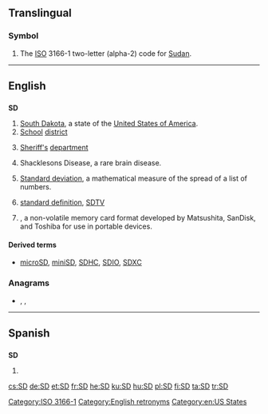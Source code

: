 {{also|s.d.|S.D.|.sd}}
==Translingual==

===Symbol===
{{head|mul|symbol}}

# The [[ISO]] 3166-1 two-letter (alpha-2) code for [[Sudan]].

[[Category:ISO 3166-1]]

----

==English==

==={{initialism-old|en}}===
'''SD'''

# [[South Dakota]], a state of the [[United States of America]].
# [[school|School]] [[district]]
# {{context|law enforcement|lang=en}} [[sheriff|Sheriff's]] [[department]]
# {{context|medical|lang=en}} Shacklesons Disease, a rare brain disease.
# {{context|mathematics|lang=en}} [[standard deviation|Standard deviation]], a mathematical measure of the spread of a list of numbers.
# {{context|television|lang=en}} [[standard definition]], [[SDTV]]
# {{w|Secure Digital}}, a non-volatile memory card format developed by Matsushita, SanDisk, and Toshiba for use in portable devices.

====Derived terms====
* {{sense|memory card format|}} [[microSD]], [[miniSD]], [[SDHC]], [[SDIO]], [[SDXC]]

===Anagrams===
* {{l|en|d's}} , {{l|en|D's}}, {{l|en|DS}}

[[Category:English retronyms]]
[[Category:en:US States]]

----

==Spanish==

==={{initialism-old|es}}===
'''SD'''

# {{context|grammar|syntax|lang=es}} {{abbreviation of|sintagma determinante|lang=es}}

[[cs:SD]]
[[de:SD]]
[[et:SD]]
[[fr:SD]]
[[he:SD]]
[[ku:SD]]
[[hu:SD]]
[[pl:SD]]
[[fi:SD]]
[[ta:SD]]
[[tr:SD]]